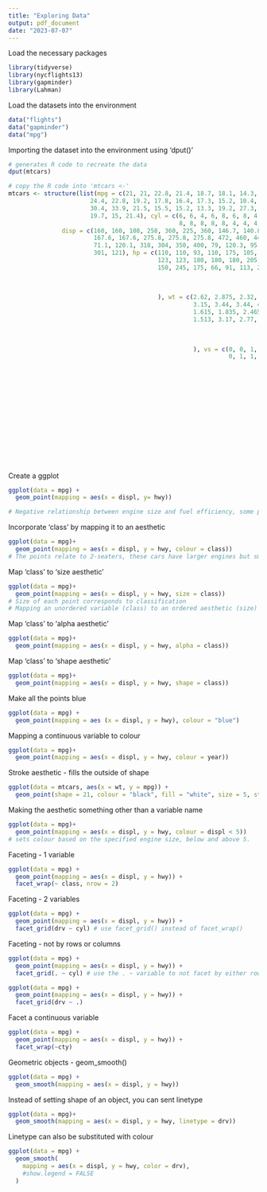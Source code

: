 ```yaml
---
title: "Exploring Data"
output: pdf_document
date: "2023-07-07"
---
```


Load the necessary packages
```r
library(tidyverse)
library(nycflights13)
library(gapminder)
library(Lahman)
```
Load the datasets into the environment
```r
data("flights")
data("gapminder")
data("mpg")
```
Importing the dataset into the environment using 'dput()'
```r
# generates R code to recreate the data
dput(mtcars) 

# copy the R code into 'mtcars <-' 
mtcars <- structure(list(mpg = c(21, 21, 22.8, 21.4, 18.7, 18.1, 14.3, 
                       24.4, 22.8, 19.2, 17.8, 16.4, 17.3, 15.2, 10.4, 10.4, 14.7, 32.4, 
                       30.4, 33.9, 21.5, 15.5, 15.2, 13.3, 19.2, 27.3, 26, 30.4, 15.8, 
                       19.7, 15, 21.4), cyl = c(6, 6, 4, 6, 8, 6, 8, 4, 4, 6, 6, 8, 
                                                8, 8, 8, 8, 8, 4, 4, 4, 4, 8, 8, 8, 8, 4, 4, 4, 8, 6, 8, 4), 
               disp = c(160, 160, 108, 258, 360, 225, 360, 146.7, 140.8, 
                        167.6, 167.6, 275.8, 275.8, 275.8, 472, 460, 440, 78.7, 75.7, 
                        71.1, 120.1, 318, 304, 350, 400, 79, 120.3, 95.1, 351, 145, 
                        301, 121), hp = c(110, 110, 93, 110, 175, 105, 245, 62, 95, 
                                          123, 123, 180, 180, 180, 205, 215, 230, 66, 52, 65, 97, 150, 
                                          150, 245, 175, 66, 91, 113, 264, 175, 335, 109), drat = c(3.9, 
                                                                                                    3.9, 3.85, 3.08, 3.15, 2.76, 3.21, 3.69, 3.92, 3.92, 3.92, 
                                                                                                    3.07, 3.07, 3.07, 2.93, 3, 3.23, 4.08, 4.93, 4.22, 3.7, 2.76, 
                                                                                                    3.15, 3.73, 3.08, 4.08, 4.43, 3.77, 4.22, 3.62, 3.54, 4.11
                                          ), wt = c(2.62, 2.875, 2.32, 3.215, 3.44, 3.46, 3.57, 3.19, 
                                                    3.15, 3.44, 3.44, 4.07, 3.73, 3.78, 5.25, 5.424, 5.345, 2.2, 
                                                    1.615, 1.835, 2.465, 3.52, 3.435, 3.84, 3.845, 1.935, 2.14, 
                                                    1.513, 3.17, 2.77, 3.57, 2.78), qsec = c(16.46, 17.02, 18.61, 
                                                                                             19.44, 17.02, 20.22, 15.84, 20, 22.9, 18.3, 18.9, 17.4, 17.6, 
                                                                                             18, 17.98, 17.82, 17.42, 19.47, 18.52, 19.9, 20.01, 16.87, 
                                                                                             17.3, 15.41, 17.05, 18.9, 16.7, 16.9, 14.5, 15.5, 14.6, 18.6
                                                    ), vs = c(0, 0, 1, 1, 0, 1, 0, 1, 1, 1, 1, 0, 0, 0, 0, 0, 
                                                              0, 1, 1, 1, 1, 0, 0, 0, 0, 1, 0, 1, 0, 0, 0, 1), am = c(1, 
                                                                                                                      1, 1, 0, 0, 0, 0, 0, 0, 0, 0, 0, 0, 0, 0, 0, 0, 1, 1, 1, 
                                                                                                                      0, 0, 0, 0, 0, 1, 1, 1, 1, 1, 1, 1), gear = c(4, 4, 4, 3, 
                                                                                                                                                                    3, 3, 3, 4, 4, 4, 4, 3, 3, 3, 3, 3, 3, 4, 4, 4, 3, 3, 3, 
                                                                                                                                                                    3, 3, 4, 5, 5, 5, 5, 5, 4), carb = c(4, 4, 1, 1, 2, 1, 4, 
                                                                                                                                                                                                         2, 2, 4, 4, 3, 3, 3, 4, 4, 4, 1, 2, 1, 1, 2, 2, 4, 2, 1, 
                                                                                                                                                                                                         2, 2, 4, 6, 8, 2)), row.names = c("Mazda RX4", "Mazda RX4 Wag", 
                                                                                                                                                                                                                                           "Datsun 710", "Hornet 4 Drive", "Hornet Sportabout", "Valiant", 
                                                                                                                                                                                                                                           "Duster 360", "Merc 240D", "Merc 230", "Merc 280", "Merc 280C", 
                                                                                                                                                                                                                                           "Merc 450SE", "Merc 450SL", "Merc 450SLC", "Cadillac Fleetwood", 
                                                                                                                                                                                                                                           "Lincoln Continental", "Chrysler Imperial", "Fiat 128", "Honda Civic", 
                                                                                                                                                                                                                                           "Toyota Corolla", "Toyota Corona", "Dodge Challenger", "AMC Javelin", 
                                                                                                                                                                                                                                           "Camaro Z28", "Pontiac Firebird", "Fiat X1-9", "Porsche 914-2", 
                                                                                                                                                                                                                                           "Lotus Europa", "Ford Pantera L", "Ferrari Dino", "Maserati Bora", 
                                                                                                                                                                                                                                           "Volvo 142E"), class = "data.frame")


```
Create a ggplot
```r
ggplot(data = mpg) +
  geom_point(mapping = aes(x = displ, y= hwy))

# Negative relationship between engine size and fuel efficiency, some points do not follow the trend, could this be related to the class of vehicle? 
```
Incorporate 'class' by mapping it to an aesthetic
```r
ggplot(data = mpg)+
  geom_point(mapping = aes(x = displ, y = hwy, colour = class))
# The points relate to 2-seaters, these cars have larger engines but smaller bodies which improves their mileage.
```
Map 'class' to 'size aesthetic'
```r
ggplot(data = mpg)+
  geom_point(mapping = aes(x = displ, y = hwy, size = class))
# Size of each point corresponds to classification
# Mapping an unordered variable (class) to an ordered aesthetic (size) is not a good idea, hence the warning.
```
Map 'class' to 'alpha aesthetic'
```r
ggplot(data = mpg)+
  geom_point(mapping = aes(x = displ, y = hwy, alpha = class))
```
Map 'class' to 'shape aesthetic'
```r
ggplot(data = mpg)+
  geom_point(mapping = aes(x = displ, y = hwy, shape = class))
```
Make all the points blue
```r
ggplot(data = mpg) +
  geom_point(mapping = aes (x = displ, y = hwy), colour = "blue")
```
Mapping a continuous variable to colour
```r
ggplot(data = mpg)+
  geom_point(mapping = aes(x = displ, y = hwy, colour = year))
```
Stroke aesthetic - fills the outside of shape
```r
ggplot(data = mtcars, aes(x = wt, y = mpg)) +
  geom_point(shape = 21, colour = "black", fill = "white", size = 5, stroke = 5)
```
Making the aesthetic something other than a variable name
```r
ggplot(data = mpg)+
  geom_point(mapping = aes(x = displ, y = hwy, colour = displ < 5))
# sets colour based on the specified engine size, below and above 5.
```
Faceting - 1 variable
```r
ggplot(data = mpg) + 
  geom_point(mapping = aes(x = displ, y = hwy)) + 
  facet_wrap(~ class, nrow = 2)
```
Faceting - 2 variables
```r
ggplot(data = mpg) + 
  geom_point(mapping = aes(x = displ, y = hwy)) + 
  facet_grid(drv ~ cyl) # use facet_grid() instead of facet_wrap()
```
Faceting - not by rows or columns
```r
ggplot(data = mpg) + 
  geom_point(mapping = aes(x = displ, y = hwy)) + 
  facet_grid(. ~ cyl) # use the . ~ variable to not facet by either rows or columns

ggplot(data = mpg) + 
  geom_point(mapping = aes(x = displ, y = hwy)) +
  facet_grid(drv ~ .)
```
Facet a continuous variable
```r
ggplot(data = mpg) + 
  geom_point(mapping = aes(x = displ, y = hwy)) + 
  facet_wrap(~cty)
```
Geometric objects - geom_smooth()
```r
ggplot(data = mpg) + 
  geom_smooth(mapping = aes(x = displ, y = hwy))
```
Instead of setting shape of an object, you can sent linetype
```r
ggplot(data = mpg)+
  geom_smooth(mapping = aes(x = displ, y = hwy, linetype = drv))
```
Linetype can also be substituted with colour
```r
ggplot(data = mpg) +
  geom_smooth(
    mapping = aes(x = displ, y = hwy, color = drv),
    #show.legend = FALSE
  )
```

```r

```

```r

```

```r

```

```r

```

```r

```

```r

```

```r

```

```r

```

```r

```

```r

```

```r

```

```r

```

```r

```

```r

```

```r

```

```r

```

```r

```

```r

```


